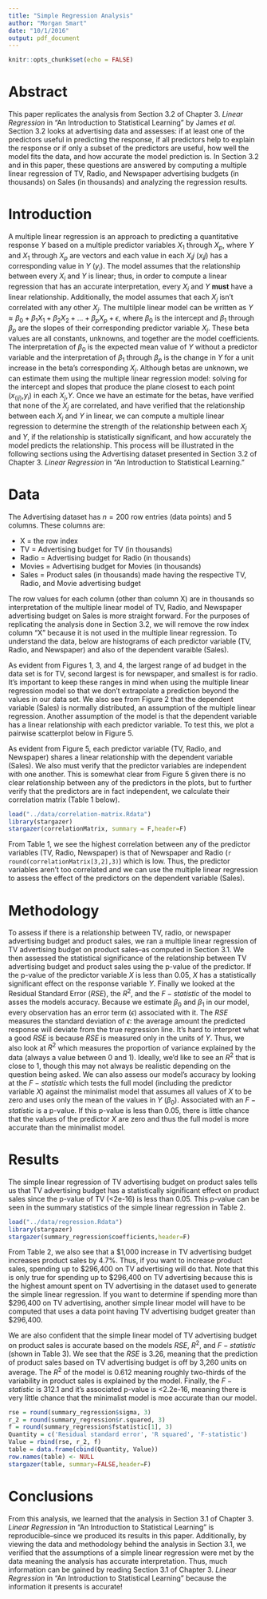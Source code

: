 ```yaml
---
title: "Simple Regression Analysis"
author: "Morgan Smart"
date: "10/1/2016"
output: pdf_document
---
```


```r
knitr::opts_chunk$set(echo = FALSE)
```

# Abstract
This paper replicates the analysis from Section 3.2 of Chapter 3. *Linear Regression* in "An Introduction to Statistical Learning" by James *et al*. Section 3.2 looks at advertising data and assesses: if at least one of the predictors useful in predicting the response, if all predictors help to explain the response or if only a subset of the predictors are useful, how well the model fits the data, and how accurate the model prediction is. In Section 3.2 and in this paper, these questions are answered by computing a multiple linear regression of TV, Radio, and Newspaper advertising budgets (in thousands) on Sales (in thousands) and analyzing the regression results.

# Introduction
A multiple linear regression is an approach to predicting a quantitative response $Y$ based on a multiple predictor variables $X_1$ through $X_p$, where $Y$ and $X_1$ through $X_p$ are vectors and each value in each $X_ij$ ($x_ij$) has a corresponding value in $Y$ ($y_i$). The model assumes that the relationship between every $X_i$ and $Y$ is linear; thus, in order to compute a linear regression that has an accurate interpretation, every $X_i$ and $Y$ **must** have a linear relationship. Additionally, the model assumes that each $X_j$ isn't correlated with any other $X_j$. The multilple linear model can be written as $Y \approx \beta_0 + \beta_1X_1 + \beta_2X_2 + ... + \beta_pX_p + \epsilon$, where $\beta_0$ is the intercept and $\beta_1$ through $\beta_p$ are the slopes of their corresponding predictor variable $X_j$. These beta values are all constants, unknowns, and together are the model coefficients. The interpretation of $\beta_0$ is the expected mean value of $Y$ without a predictor variable and the interpretation of $\beta_1$ through $\beta_p$ is the change in $Y$ for a unit increase in the beta's corresponding $X_j$. Although betas are unknown, we can estimate them using the multiple linear regression model: solving for the intercept and slopes that produce the plane closest to each point ($x_(ij)$,$y_i$) in each $X_j$,$Y$. Once we have an estimate for the betas, have verified that none of the $X_j$ are correlated, and have verified that the relationship between each $X_j$ and $Y$ in linear, we can compute a multiple linear regression to determine the strength of the relationship between each $X_j$ and $Y$, if the relationship is statistically significant, and how accurately the model predicts the relationship. This process will be illustrated in the following sections using the Advertising dataset presented in Section 3.2 of Chapter 3. *Linear Regression* in "An Introduction to Statistical Learning."

# Data
The Advertising dataset has $n = 200$ row entries (data points) and 5 columns. These columns are:

  * X = the row index
  * TV = Advertising budget for TV (in thousands)
  * Radio = Advertising budget for Radio (in thousands)
  * Movies = Advertising budget for Movies (in thousands)
  * Sales = Product sales (in thousands) made having the respective TV, Radio, and Movie advertising budget  

The row values for each column (other than column X) are in thousands so interpretation of the multiple linear model of TV, Radio, and Newspaper advertising budget on Sales is more straight forward. For the purposes of replicating the analysis done in Section 3.2, we will remove the row index column "X" because it is not used in the multiple linear regression. To understand the data, below are histograms of each predictor variable (TV, Radio, and Newspaper) and also of the dependent varaible (Sales).  

\begin{figure}[h]
\centering
\begin{minipage}{.5\textwidth}
  \centering
  \includegraphics[width=.97\textwidth]{../images/histogram-tv.png}
  \caption{TV Ad Budget Histogram}
\end{minipage}%
\begin{minipage}{.5\textwidth}
  \centering
  \includegraphics[width=.97\textwidth]{../images/histogram-sales.png}
  \caption{Product Sales Histogram}
\end{minipage}
\begin{minipage}{.5\textwidth}
  \centering
  \includegraphics[width=.97\textwidth]{../images/histogram-radio.png}
  \caption{Radio Ad Budget Histogram}
\end{minipage}%
\begin{minipage}{.5\textwidth}
  \centering
  \includegraphics[width=.97\textwidth]{../images/histogram-newspaper.png}
  \caption{Newspaper Sales Histogram}
\end{minipage}
\end{figure}

As evident from Figures 1, 3, and 4, the largest range of ad budget in the data set is for TV, second largest is for newspaper, and smallest is for radio. It's important to keep these ranges in mind when using the multiple linear regression model so that we don't extrapolate a prediction beyond the values in our data set. We also see from Figure 2 that the dependent variable (Sales) is normally distributed, an assumption of the multiple linear regression. Another assumption of the model is that the dependent variable has a linear relationship with each predictor variable. To test this, we plot a pairwise scatterplot below in Figure 5.  

\begin{figure}[h]
\caption{Pairwise Scatterplot of all Variables}
\centering
\includegraphics[width=0.35\textwidth]{../images/scatterplot-matrix.png}
\end{figure}

As evident from Figure 5, each predictor variable (TV, Radio, and Newspaper) shares a linear relationship with the dependent variable (Sales). We also must verify that the predictor variables are independent with one another. This is somewhat clear from Figure 5 given there is no clear relationship between any of the predictors in the plots, but to further verify that the predictors are in fact independent, we calculate their correlation matrix (Table 1 below).

```r
load("../data/correlation-matrix.Rdata")
library(stargazer)
stargazer(correlationMatrix, summary = F,header=F)
```

From Table 1, we see the highest correlation between any of the predictor variables (TV, Radio, Newspaper) is that of Newspaper and Radio (`r round(correlationMatrix[3,2],3)`) which is low. Thus, the predictor variables aren't too correlated and we can use the multiple linear regression to assess the effect of the predictors on the dependent variable (Sales).

# Methodology
To assess if there is a relationship between TV, radio, or newspaper advertising budget and product sales, we ran a multiple linear regression of TV advertising budget on product sales--as computed in Section 3.1. We then assessed the statistical significance of the relationship between TV advertising budget and product sales using the p-value of the predictor. If the p-value of the predictor variable $X$ is less than 0.05, $X$ has a statistically significant effect on the response variable $Y$. Finally we looked at the Residual Standard Error ($RSE$), the $R^2$, and the $F-statistic$ of the model to asses the models accuracy. Because we estimate $\beta_0$ and $\beta_1$ in our model, every observation has an error term ($\epsilon$) associated with it. The $RSE$ measures the standard deviation of $\epsilon$: the average amount the predicted response will deviate from the true regression line. It's hard to interpret what a good $RSE$ is because $RSE$ is measured only in the units of $Y$. Thus, we also look at $R^2$ which measures the proportion of variance explained by the data (always a value between 0 and 1). Ideally, we'd like to see an $R^2$ that is close to 1, though this may not always be realistic depending on the question being asked. We can also assess our model's accuracy by looking at the $F-statistic$ which tests the full model (including the predictor variable $X$) against the minimalist model that assumes all values of $X$ to be zero and uses only the mean of the values in $Y$ ($\beta_0$). Associated with an $F-statistic$ is a p-value. If this p-value is less than 0.05, there is little chance that the values of the predictor $X$ are zero and thus the full model is more accurate than the minimalist model.

# Results
The simple linear regression of TV advertising budget on product sales tells us that TV advertising budget has a statistically significant effect on product sales since the p-value of TV (<2e-16) is less than 0.05. This p-value can be seen in the summary statistics of the simple linear regression in Table 2. 
```r
load("../data/regression.Rdata")
library(stargazer)
stargazer(summary_regression$coefficients,header=F)
```
From Table 2, we also see that a $1,000 increase in TV advertising budget increases product sales by 4.7%. Thus, if you want to increase product sales, spending up to $296,400 on TV advertising will do that. Note that this is only true for spending up to $296,400 on TV advertising because this is the highest amount spent on TV advertising in the dataset used to generate the simple linear regression. If you want to determine if spending more than $296,400 on TV advertising, another simple linear model will have to be computed that uses a data point having TV advertising budget greater than $296,400.

We are also confident that the simple linear model of TV advertising budget on product sales is accurate based on the models $RSE$, $R^2$, and $F-statistic$ (shown in Table 3). We see that the $RSE$ is 3.26, meaning that the prediction of product sales based on TV advertising budget is off by 3,260 units on average. The $R^2$ of the model is 0.612 meaning roughly two-thirds of the variability in product sales is explained by the model. Finally, the $F-statistic$ is 312.1 and it's associated p-value is <2.2e-16, meaning there is very little chance that the minimalist model is moe accurate than our model.
```r
rse = round(summary_regression$sigma, 3)
r_2 = round(summary_regression$r.squared, 3)
f = round(summary_regression$fstatistic[1], 3)
Quantity = c('Residual standard error', 'R squared', 'F-statistic')
Value = rbind(rse, r_2, f)
table = data.frame(cbind(Quantity, Value))
row.names(table) <- NULL
stargazer(table, summary=FALSE,header=F)
```


# Conclusions
From this analysis, we learned that the analysis in Section 3.1 of Chapter 3. *Linear Regression* in "An Introduction to Statistical Learning" is reproducible--since we produced its results in this paper. Additionally, by viewing the data and methodology behind the analysis in Section 3.1, we verified that the assumptions of a simple linear regression were met by the data meaning the analysis has accurate interpretation. Thus, much information can be gained by reading Section 3.1 of Chapter 3. *Linear Regression* in "An Introduction to Statistical Learning" because the information it presents is accurate!